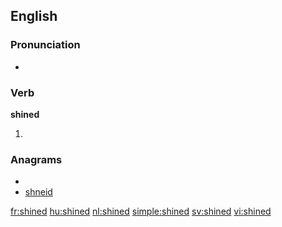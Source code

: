 ==English==

===Pronunciation===
*{{IPA|/'ʃaɪnd/}}

===Verb===
'''shined'''

# {{past of|[[shine]]}}

===Anagrams===
* {{alphagram|dehins}}
* [[shneid#English|shneid]]

[[fr:shined]]
[[hu:shined]]
[[nl:shined]]
[[simple:shined]]
[[sv:shined]]
[[vi:shined]]
